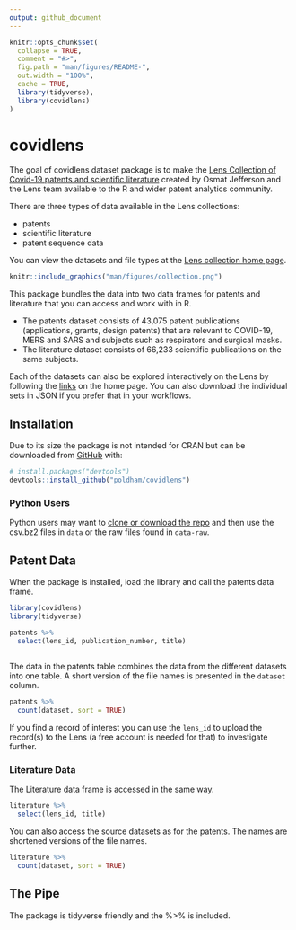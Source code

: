 ```yaml
---
output: github_document
---
```


<!-- README.md is generated from README.Rmd. Please edit that file -->

```r
knitr::opts_chunk$set(
  collapse = TRUE,
  comment = "#>",
  fig.path = "man/figures/README-",
  out.width = "100%", 
  cache = TRUE,
  library(tidyverse),
  library(covidlens)
)
```

# covidlens

<!-- badges: start -->
<!-- badges: end -->

The goal of covidlens dataset package is to make the [Lens Collection of Covid-19 patents and scientific literature](https://about.lens.org/covid-19/) created by Osmat Jefferson and the Lens team available to the R and wider patent analytics community. 

There are three types of data available in the Lens collections:

- patents
- scientific literature
- patent sequence data

You can view the datasets and file types at the [Lens collection home page](https://about.lens.org/covid-19/).

```r
knitr::include_graphics("man/figures/collection.png")
```

This package bundles the data into two data frames for patents and literature that you can access and work with in R.

- The patents dataset consists of 43,075 patent publications (applications, grants, design patents) that are relevant to COVID-19, MERS and SARS and subjects such as respirators and surgical masks.
- The literature dataset consists of 66,233 scientific publications on the same subjects.

Each of the datasets can also be explored interactively on the Lens by following the [links](https://about.lens.org/covid-19/) on the home page. You can also download the individual sets in JSON if you prefer that in your workflows. 

## Installation

Due to its size the package is not intended for CRAN but can be downloaded from [GitHub](https://github.com/) with:

``` r
# install.packages("devtools")
devtools::install_github("poldham/covidlens")
```

### Python Users

Python users may want to [clone or download the repo](https://github.com/poldham/covidlens) and then use the csv.bz2 files in `data` or the raw files found in `data-raw`.

## Patent Data

When the package is installed, load the library and call the patents data frame.

```r
library(covidlens)
library(tidyverse)

patents %>% 
  select(lens_id, publication_number, title)
  
```

The data in the patents table combines the data from the different datasets into one table. A short version of the file names is presented in the `dataset` column.

```r

patents %>% 
  count(dataset, sort = TRUE)
```

If you find a record of interest you can use the `lens_id` to upload the record(s) to the Lens (a free account is needed for that) to investigate further. 

### Literature Data

The Literature data frame is accessed in the same way. 

```r

literature %>% 
  select(lens_id, title)
```

You can also access the source datasets as for the patents. The names are shortened versions of the file names. 


```r

literature %>% 
  count(dataset, sort = TRUE)
```


<!---## Python

Python users will find the processed data in the "data" folder and the raw files zipped in "data-raw" when cloning the [Github repo](https://github.com/poldham/covidlens/).

```python
import pandas as pd

patents = pd.read_csv("data/patents.csv.bz2)

print(patents)
```

```python

import pandas as pd

literature = pd.read_csv("data/literature.csv)

print(literature)
```

--->
## The Pipe

The package is tidyverse friendly and the %>% is included. 

